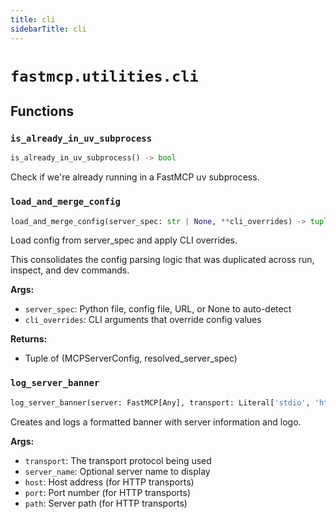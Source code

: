 ```yaml
---
title: cli
sidebarTitle: cli
---
```


# `fastmcp.utilities.cli`

## Functions

### `is_already_in_uv_subprocess` <sup><a href="https://github.com/jlowin/fastmcp/blob/main/src/fastmcp/utilities/cli.py#L27" target="_blank"><Icon icon="github" style="width: 14px; height: 14px;" /></a></sup>

```python
is_already_in_uv_subprocess() -> bool
```


Check if we're already running in a FastMCP uv subprocess.


### `load_and_merge_config` <sup><a href="https://github.com/jlowin/fastmcp/blob/main/src/fastmcp/utilities/cli.py#L32" target="_blank"><Icon icon="github" style="width: 14px; height: 14px;" /></a></sup>

```python
load_and_merge_config(server_spec: str | None, **cli_overrides) -> tuple[MCPServerConfig, str]
```


Load config from server_spec and apply CLI overrides.

This consolidates the config parsing logic that was duplicated across
run, inspect, and dev commands.

**Args:**
- `server_spec`: Python file, config file, URL, or None to auto-detect
- `cli_overrides`: CLI arguments that override config values

**Returns:**
- Tuple of (MCPServerConfig, resolved_server_spec)


### `log_server_banner` <sup><a href="https://github.com/jlowin/fastmcp/blob/main/src/fastmcp/utilities/cli.py#L200" target="_blank"><Icon icon="github" style="width: 14px; height: 14px;" /></a></sup>

```python
log_server_banner(server: FastMCP[Any], transport: Literal['stdio', 'http', 'sse', 'streamable-http']) -> None
```


Creates and logs a formatted banner with server information and logo.

**Args:**
- `transport`: The transport protocol being used
- `server_name`: Optional server name to display
- `host`: Host address (for HTTP transports)
- `port`: Port number (for HTTP transports)
- `path`: Server path (for HTTP transports)

